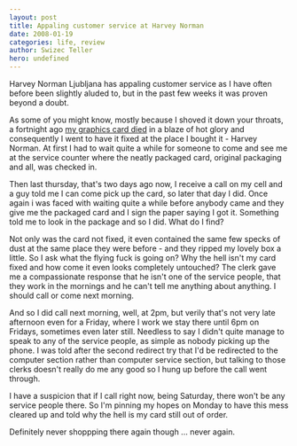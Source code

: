 ```yaml
---
layout: post
title: Appaling customer service at Harvey Norman
date: 2008-01-19
categories: life, review
author: Swizec Teller
hero: undefined
---
```


Harvey Norman Ljubljana has appaling customer service as I have often before been slightly aluded to, but in the past few weeks it was proven beyond a doubt.

As some of you might know, mostly because I shoved it down your throats, a fortnight ago [my graphics card died](http://swizec.com/index.php/mode=news/id=294) in a blaze of hot glory and consequently I went to have it fixed at the place I bought it - Harvey Norman. At first I had to wait quite a while for someone to come and see me at the service counter where the neatly packaged card, original packaging and all, was checked in.

Then last thursday, that's two days ago now, I receive a call on my cell and a guy told me I can come pick up the card, so later that day I did. Once again i was faced with waiting quite a while before anybody came and they give me the packaged card and I sign the paper saying I got it. Something told me to look in the package and so I did. What do I find?

Not only was the card not fixed, it even contained the same few specks of dust at the same place they were before - and they ripped my lovely box a little. So I ask what the flying fuck is going on? Why the hell isn't my card fixed and how come it even looks completely untouched? The clerk gave me a compassionate response that he isn't one of the service people, that they work in the mornings and he can't tell me anything about anything. I should call or come next morning.

And so I did call next morning, well, at 2pm, but verily that's not very late afternoon even for a Friday, where I work we stay there until 6pm on Fridays, sometimes even later still. Needless to say I didn't quite manage to speak to any of the service people, as simple as nobody picking up the phone. I was told after the second redirect try that I'd be redirected to the computer section rather than computer service section, but talking to those clerks doesn't really do me any good so I hung up before the call went through.

I have a suspicion that if I call right now, being Saturday, there won't be any service people there. So I'm pinning my hopes on Monday to have this mess cleared up and told why the hell is my card still out of order.

Definitely never shoppping there again though ... never again.
